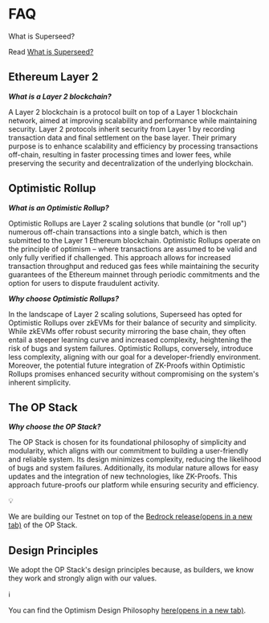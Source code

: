 # FAQ

What is Superseed? 

Read [What is Superseed?](https://www.notion.so/What-is-Superseed-29a6dbf31dd341edabd02cf71a08385f?pvs=21)

## **Ethereum Layer 2**

***What is a Layer 2 blockchain?***

A Layer 2 blockchain is a protocol built on top of a Layer 1 blockchain network, aimed at improving scalability and performance while maintaining security. Layer 2 protocols inherit security from Layer 1 by recording transaction data and final settlement on the base layer. Their primary purpose is to enhance scalability and efficiency by processing transactions off-chain, resulting in faster processing times and lower fees, while preserving the security and decentralization of the underlying blockchain.

## **Optimistic Rollup**

***What is an Optimistic Rollup?***

Optimistic Rollups are Layer 2 scaling solutions that bundle (or "roll up") numerous off-chain transactions into a single batch, which is then submitted to the Layer 1 Ethereum blockchain. Optimistic Rollups operate on the principle of optimism – where transactions are assumed to be valid and only fully verified if challenged. This approach allows for increased transaction throughput and reduced gas fees while maintaining the security guarantees of the Ethereum mainnet through periodic commitments and the option for users to dispute fraudulent activity.

***Why choose Optimistic Rollups?***

In the landscape of Layer 2 scaling solutions, Superseed has opted for Optimistic Rollups over zkEVMs for their balance of security and simplicity. While zkEVMs offer robust security mirroring the base chain, they often entail a steeper learning curve and increased complexity, heightening the risk of bugs and system failures. Optimistic Rollups, conversely, introduce less complexity, aligning with our goal for a developer-friendly environment. Moreover, the potential future integration of ZK-Proofs within Optimistic Rollups promises enhanced security without compromising on the system's inherent simplicity.

## **The OP Stack**

***Why choose the OP Stack?***

The OP Stack is chosen for its foundational philosophy of simplicity and modularity, which aligns with our commitment to building a user-friendly and reliable system. Its design minimizes complexity, reducing the likelihood of bugs and system failures. Additionally, its modular nature allows for easy updates and the integration of new technologies, like ZK-Proofs. This approach future-proofs our platform while ensuring security and efficiency.

💡

We are building our Testnet on top of the [Bedrock release(opens in a new tab)](https://blog.oplabs.co/introducing-optimism-bedrock/) of the OP Stack.

## **Design Principles**

We adopt the OP Stack's design principles because, as builders, we know they work and strongly align with our values.

ℹ️

You can find the Optimism Design Philosophy [here(opens in a new tab)](https://community.optimism.io/docs/protocol/1-design-philosophy/).